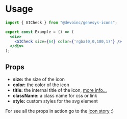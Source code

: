 
<Meta title="React/Usage" />

# Usage

```jsx
import { GICheck } from "@devoinc/genesys-icons";

export const Example = () => (
  <div>
    <GICheck size={64} color={'rgba(0,0,180,1)'} />
  </div>
);
```

## Props

- **size:** the size of the icon
- **color:** the color of the icon
- **title:** the internal title of the icon, [more info...](https://developer.mozilla.org/en-US/docs/Web/SVG/Element/title)
- **className:** a class name for css or link
- **style:** custom styles for the svg element

For see all the props in action go to the [icon story](?path=/story/react-icon--single-icon) :)
